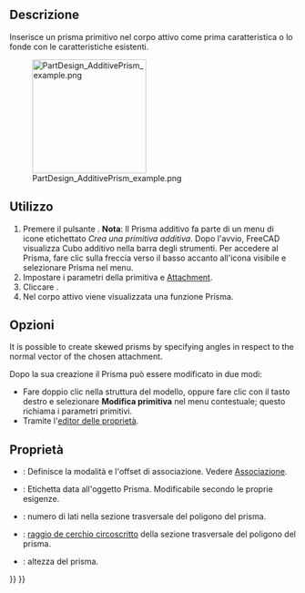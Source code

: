 <languages/>

<div class="mw-translate-fuzzy">
{{Docnav/it|[[PartDesign AdditiveEllipsoid/it|Ellissoide additivo]]|[[PartDesign AdditiveSphere/it|Sfera additiva]]|[[PartDesign_Workbench/it|PartDesign]]|IconL=PartDesign AdditiveEllipsoid.png|IconC=Workbench_PartDesign.svg|IconR=PartDesign AdditiveSphere.png}}
</div>

<div class="mw-translate-fuzzy">
{{GuiCommand/it|Name=PartDesign AdditivePrism|Name/it=Prisma additivo|Workbenches=[[PartDesign Workbench/it|PartDesign]]|MenuLocation=Part Design → Crea una primitiva additiva → Prisma|Version=0.17|SeeAlso=[[PartDesign CompPrimitiveAdditive/it|Primitive additive]]}}
</div>

<span id="Description"></span>
==Descrizione==

Inserisce un prisma primitivo nel corpo attivo come prima caratteristica o lo fonde con le caratteristiche esistenti.

[[File:PartDesign_AdditivePrism_example.png|200px]]

<span id="Usage"></span>
==Utilizzo==

<div class="mw-translate-fuzzy">
# Premere il pulsante {{KEY|[[Image:PartDesign AdditivePrism.png|24px]] '''Prisma additivo'''}}. '''Nota''': Il Prisma additivo fa parte di un menu di icone etichettato ''Crea una primitiva additiva''. Dopo l'avvio, FreeCAD visualizza Cubo additivo nella barra degli strumenti. Per accedere al Prisma, fare clic sulla freccia verso il basso accanto all'icona visibile e selezionare Prisma nel menu.
# Impostare i parametri della primitiva e [[Part_EditAttachment/it|Attachment]].
# Cliccare {{KEY|OK}}.
# Nel corpo attivo viene visualizzata una funzione Prisma.
</div>

<span id="Options"></span>
== Opzioni ==

It is possible to create skewed prisms by specifying angles in respect to the normal vector of the chosen attachment.

<div class="mw-translate-fuzzy">
Dopo la sua creazione il Prisma può essere modificato in due modi:
* Fare doppio clic nella struttura del modello, oppure fare clic con il tasto destro e selezionare '''Modifica primitiva''' nel menu contestuale; questo richiama i parametri primitivi.
* Tramite l'[[Property editor/it|editor delle proprietà]].
</div>

<span id="Properties"></span>
== Proprietà ==

<div class="mw-translate-fuzzy">
* {{PropertyData/it|Attachment}}: Definisce la modalità e l'offset di associazione. Vedere [[Part EditAttachment/it|Associazione]].
* {{PropertyData/it|Label}}: Etichetta data all'oggetto Prisma. Modificabile secondo le proprie esigenze.
* {{PropertyData/it|Polygon}}: numero di lati nella sezione trasversale del poligono del prisma.
* {{PropertyData/it|Circumradius}}: [https://en.wikipedia.org/wiki/Circumscribed_circle raggio de cerchio circoscritto] della sezione trasversale del poligono del prisma.
* {{PropertyData/it|Height}}: altezza del prisma.
</div>


<div class="mw-translate-fuzzy">
{{Docnav/it|[[PartDesign AdditiveEllipsoid/it|Ellissoide additivo]]|[[PartDesign AdditiveSphere/it|Sfera additiva]]|[[PartDesign_Workbench/it|PartDesign]]|IconL=PartDesign AdditiveEllipsoid.png|IconC=Workbench_PartDesign.svg|IconR=PartDesign AdditiveSphere.png}}
</div>

{{PartDesign_Tools_navi{{#translation:}}}}
{{Userdocnavi{{#translation:}}}}